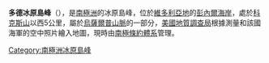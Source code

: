 {{Coord|71|50|S|160|24|E|source:GNIS|display=title}}

'''多德冰原島峰'''（{{lang-en|Dodd Nunatak}}），是[[南極洲|南極洲]]的冰原島峰，位於[[維多利亞地|維多利亞地]]的[[彭內爾海岸|彭內爾海岸]]，處於[[科克斯山|科克斯山]]以西5公里，屬於[[烏薩爾普山脈|烏薩爾普山脈]]的一部分，[[美國地質調查局|美國地質調查局]]根據測量和該國海軍的空中照片繪入地圖，現時由[[南極條約體系|南極條約體系]]管理。

{{Antarctica-geo-stub}}
[[Category:南極洲冰原島峰|Category:南極洲冰原島峰]]